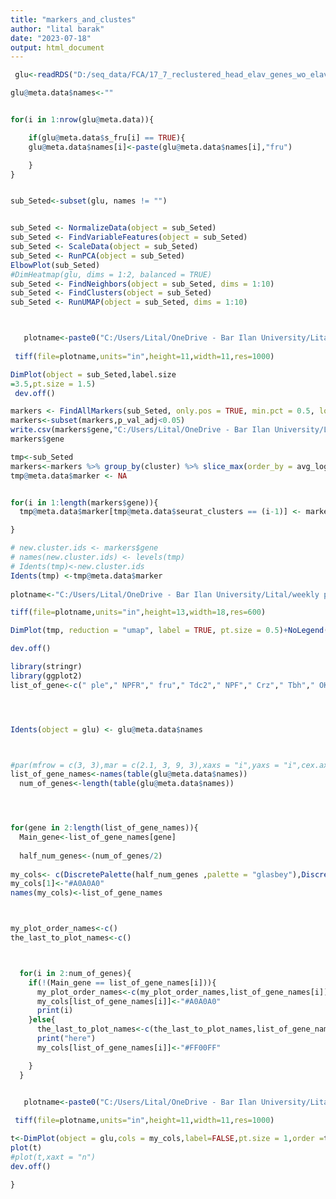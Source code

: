 ```yaml
---
title: "markers_and_clustes"
author: "lital barak"
date: "2023-07-18"
output: html_document
---
```

```r
 glu<-readRDS("D:/seq_data/FCA/17_7_reclustered_head_elav_genes_wo_elav_labels.rds")

glu@meta.data$names<-""


for(i in 1:nrow(glu@meta.data)){

    if(glu@meta.data$s_fru[i] == TRUE){
    glu@meta.data$names[i]<-paste(glu@meta.data$names[i],"fru")

    }
}


sub_Seted<-subset(glu, names != "")


sub_Seted <- NormalizeData(object = sub_Seted)
sub_Seted <- FindVariableFeatures(object = sub_Seted)
sub_Seted <- ScaleData(object = sub_Seted)
sub_Seted <- RunPCA(object = sub_Seted)
ElbowPlot(sub_Seted)
#DimHeatmap(glu, dims = 1:2, balanced = TRUE)
sub_Seted <- FindNeighbors(object = sub_Seted, dims = 1:10)
sub_Seted <- FindClusters(object = sub_Seted)
sub_Seted <- RunUMAP(object = sub_Seted, dims = 1:10)



   plotname<-paste0("C:/Users/Lital/OneDrive - Bar Ilan University/Lital/weekly presentation/16.7.23/fru_reclustred.tiff")
  
 tiff(file=plotname,units="in",height=11,width=11,res=1000)

DimPlot(object = sub_Seted,label.size
=3.5,pt.size = 1.5)
 dev.off()

markers <- FindAllMarkers(sub_Seted, only.pos = TRUE, min.pct = 0.5, logfc.threshold = 1)
markers<-subset(markers,p_val_adj<0.05)
write.csv(markers$gene,"C:/Users/Lital/OneDrive - Bar Ilan University/Lital/weekly presentation/16.7.23/fru_pos_marker.csv")
markers$gene
```


```r
tmp<-sub_Seted
markers<-markers %>% group_by(cluster) %>% slice_max(order_by = avg_log2FC, n = 1)
tmp@meta.data$marker <- NA


for(i in 1:length(markers$gene)){
  tmp@meta.data$marker[tmp@meta.data$seurat_clusters == (i-1)] <- markers$gene[i]

}

# new.cluster.ids <- markers$gene
# names(new.cluster.ids) <- levels(tmp)
# Idents(tmp)<-new.cluster.ids
Idents(tmp) <-tmp@meta.data$marker
 
plotname<-"C:/Users/Lital/OneDrive - Bar Ilan University/Lital/weekly presentation/16.7.23/fru_with_markers_labels_log_fold.tiff"

tiff(file=plotname,units="in",height=13,width=18,res=600)

DimPlot(tmp, reduction = "umap", label = TRUE, pt.size = 0.5)+NoLegend()

dev.off()

```


```r
library(stringr)
library(ggplot2)
list_of_gene<-c(" ple"," NPFR"," fru"," Tdc2"," NPF"," Crz"," Tbh"," OK107")




Idents(object = glu) <- glu@meta.data$names



#par(mfrow = c(3, 3),mar = c(2.1, 3, 9, 3),xaxs = "i",yaxs = "i",cex.axis=1.1,cex.lab=1.1)
list_of_gene_names<-names(table(glu@meta.data$names))
  num_of_genes<-length(table(glu@meta.data$names))




for(gene in 2:length(list_of_gene_names)){
  Main_gene<-list_of_gene_names[gene]
  
  half_num_genes<-(num_of_genes/2)
  
my_cols<- c(DiscretePalette(half_num_genes ,palette = "glasbey"),DiscretePalette(half_num_genes, palette = "glasbey"))
my_cols[1]<-"#A0A0A0"
names(my_cols)<-list_of_gene_names



my_plot_order_names<-c()
the_last_to_plot_names<-c()



  for(i in 2:num_of_genes){
    if(!(Main_gene == list_of_gene_names[i])){
      my_plot_order_names<-c(my_plot_order_names,list_of_gene_names[i])
      my_cols[list_of_gene_names[i]]<-"#A0A0A0"
      print(i)
    }else{
      the_last_to_plot_names<-c(the_last_to_plot_names,list_of_gene_names[i])
      print("here")
      my_cols[list_of_gene_names[i]]<-"#FF00FF"

    }
  }


   plotname<-paste0("C:/Users/Lital/OneDrive - Bar Ilan University/Lital/weekly presentation/16.7.23/ALL_GENES/",Main_gene,".tiff")
  
 tiff(file=plotname,units="in",height=11,width=11,res=1000)

t<-DimPlot(object = glu,cols = my_cols,label=FALSE,pt.size = 1,order =the_last_to_plot_names ) +ggtitle(Main_gene)+ theme(plot.title = element_text(hjust = 0.5,size = 20, face = "bold"),legend.position="none")
plot(t)
#plot(t,xaxt = "n")
dev.off()

}
```

